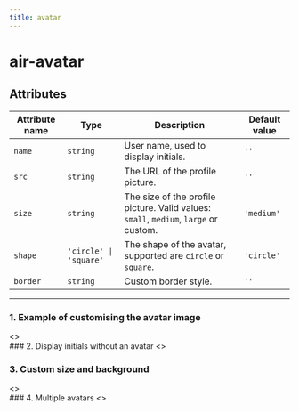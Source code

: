 ```yaml
---
title: avatar
---
```

# air-avatar
## Attributes
| Attribute name   | Type                             | Description                                         | Default value      |
| -------- | -------------------------------- | -------------------------------------------- | ----------- |
| `name`   | `string`                         | User name, used to display initials.                          | `''`        |
| `src`    | `string`                         | The URL of the profile picture.                                | `''`        |
| `size`   | `string`                         | The size of the profile picture. Valid values: `small`, `medium`, `large` or custom. | `'medium'`  |
| `shape`  | `'circle' \| 'square'`           | The shape of the avatar, supported are `circle` or `square`.                 | `'circle'`  |
| `border` | `string`                         | Custom border style.                                     | `''`        |
---
### 1. Example of customising the avatar image
<air-previewer size="large">
<>
<div style={{ textAlign: "center" }}>
  <air-avatar
    size="large"
    name="李四"
    shape="square"
    src="https://avatars.githubusercontent.com/u/146103794?v=4"
    class="air-bg-secondary"
  ></air-avatar>
</div>
</>
</air-previewer>
### 2. Display initials without an avatar
<air-previewer size="large">
<>
<div style={{ textAlign: "center" }}>
  <air-avatar
    size="large"
    name="Wang Wu"
    shape="circle"
    class="air-bg-accent"
  ></air-avatar>
</div>
</>
</air-previewer>

### 3. Custom size and background
<air-previewer size="large">
<>
<div style={{ textAlign: "center" }}>
  <air-avatar
    size="5rem"
    name="Zhao Liu"
    shape="circle"
    class="air-bg-light"
  ></air-avatar>
</div>
</>
</air-previewer>
### 4. Multiple avatars
<air-previewer size="large">
<>
<div style={{ display: 'flex', gap: '1rem', justifyContent: 'center' }}>
  <air-avatar size='small' name='John Doe' shape='circle' />
  <air-avatar size='medium' name='Jane Doe' shape='square' />
  <air-avatar size='large' name='Peter Doe' shape='circle' />
</div>
</>
</air-previewer>
